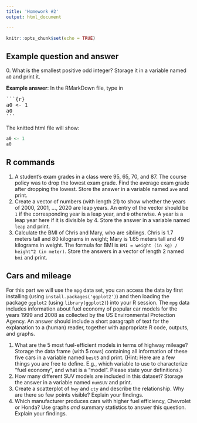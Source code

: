 ```yaml
---
title: 'Homework #2'
output: html_document

---
```


```r
knitr::opts_chunk$set(echo = TRUE)
```

## Example question and answer
0\. What is the smallest positive odd integer? Storage it in a variable named `a0` and print it.

**Example answer**:
In the RMarkDown file, type in
<pre>```{r}
a0 <- 1
a0
```</pre>
The knitted html file will show:
```r
a0 <- 1
a0
```

## R commands
1. A student's exam grades in a class were 95, 65, 70, and 87. The course policy was to drop the lowest exam grade. Find the average exam grade after dropping the lowest. Store the answer in a variable named `ave` and print.
2. Create a vector of numbers (with length 21) to show whether the years of 2000, 2001, ..., 2020 are leap years. An entry of the vector should be `1` if the corresponding year is a leap year, and `0` otherwise. A year is a leap year here if it is divisible by 4. Store the answer in a variable named `leap` and print.
3. Calculate the BMI of Chris and Mary, who are siblings. Chris is 1.7 meters tall and 80 kilograms in weight; Mary is 1.65 meters tall and 49 kilograms in weight. The formula for BMI is `BMI = weight (in kg) / height^2 (in meter)`. Store the answers in a vector of length 2 named `bmi` and print.

## Cars and mileage
For this part we will use the `mpg` data set, you can access the data by first installing (using `install.packages('ggplot2')`) and then loading the package `ggplot2` (using `library(ggplot2)`) into your R session. The `mpg` data includes information about fuel economy of popular car models
for the years 1999 and 2008 as collected by the US Environmental Protection Agency. An answer should include a short paragraph of text for the explanation to a (human) reader, together with appropriate R code, outputs, and graphs.

1. What are the 5 most fuel-efficient models in terms of highway mileage? Storage the data frame (with 5 rows) containing all information of these five cars in a variable named `best5` and print. (Hint: Here are a few things you are free to define. E.g., which variable to use to characterize "fuel economy", and what is a "model". Please state your definitions.)
2. How many different SUV models are included in this dataset? Storage the answer in a variable named `numSUV` and print.
3. Create a scatterplot of `hwy` and `cty` and describe the relationship. Why are there so few points visible? Explain your findings.
4. Which manufacturer produces cars with higher fuel efficiency, Chevrolet or Honda? Use graphs *and* summary statistics to answer this question. Explain your findings.
